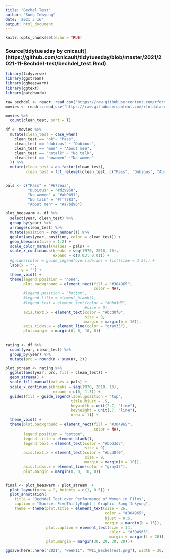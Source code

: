 ```yaml
---
title: "Bechel Test"
author: "Sung Inkyung"
date: '2021 3 16'
output: html_document
---
```


```r
knitr::opts_chunk$set(echo = TRUE)
```
### Source[tidytuesday by cnicault] (https://github.com/cnicault/tidytuesday/blob/master/2021/2021-11-Bechdel-test/bechdel_test.Rmd)
```r
library(tidyverse)
library(ggstream)
library(ggbeeswarm)
library(ggtext)
library(patchwork)
```


```r
raw_bechdel <- readr::read_csv('https://raw.githubusercontent.com/rfordatascience/tidytuesday/master/data/2021/2021-03-09/raw_bechdel.csv')
movies <- readr::read_csv('https://raw.githubusercontent.com/rfordatascience/tidytuesday/master/data/2021/2021-03-09/movies.csv')

```


```r
movies %>% 
  count(clean_test, sort = T)
```


```r
df <- movies %>% 
  mutate(clean_test = case_when(
    clean_test == "ok"~ "Pass",
    clean_test == "dubious" ~ "Dubious",
    clean_test == "men" ~ "About men",
    clean_test == "notalk" ~ "No talk",
    clean_test == "nowomen" ~"No women"
  )) %>% 
  mutate(clean_test = as.factor(clean_test),
         clean_test = fct_relevel(clean_test, c("Pass", "Dubious", "About men", "No talk", "No women")))


pals <- c("Pass" = "#677eaa", 
          "Dubious" = "#d29958", 
          "No women" = "#ab9b91", 
          "No talk" = "#fff783", 
          "About men" = "#a7bd96")

plot_beeswarm <- df %>% 
  select(year, clean_test) %>% 
  group_by(year) %>% 
  arrange(clean_test) %>%
  mutate(position = row_number()) %>% 
  ggplot(aes(year, position, color = clean_test)) +
  geom_beeswarm(size = 1.2) +
  scale_color_manual(values = pals) +
  scale_x_continuous(breaks = seq(1970, 2010, 10),
                     expand = c(0.03, 0.01)) +
  #guides(color = guide_legend(override.aes = list(size = 3.5))) +
  labs(x = "",
       y = "") +
  theme_void() +
  theme(legend.position = "none",
        plot.background = element_rect(fill = "#304965",
                                       color = NA),
        #legend.position = "bottom",
        #legend.title = element_blank(),
        #legend.text = element_text(color = "#bbd3d5",
                                   #size = 9),
        axis.text.x = element_text(color = "#bcd0f0",
                                   size = 9,
                                   margin = margin(b = 10)),
        axis.ticks.x = element_line(color = "gray35"),
        plot.margin = margin(0, 0, 10, 0))
  
```

```r

rating <- df %>% 
  count(year, clean_test) %>% 
  group_by(year) %>% 
  mutate(prc = round(n / sum(n), 2))

plot_stream <- rating %>% 
  ggplot(aes(year, prc, fill = clean_test)) +
  geom_stream() +
  scale_fill_manual(values = pals) +
  scale_x_continuous(breaks = seq(1970, 2010, 10),
                     expand = c(0, 1.3)) +
  guides(fill = guide_legend(label.position = "top",
                             title.hjust = .5,
                             keywidth = unit(2.7, "line"),
                             keyheight = unit(.7, "line"),
                             nrow = 1)) +
  theme_void() +
  theme(plot.background = element_rect(fill = "#304965",
                                       color = NA),
        legend.position = "bottom",
        legend.title = element_blank(),
        legend.text = element_text(color = "#bbd3d5",
                                   size = 9),
        axis.text.x = element_text(color = "#bcd0f0",
                                   size = 9,
                                   margin = margin(b = 10)),
        axis.ticks.x = element_line(color = "gray35"),
        plot.margin = margin(0, 0, 10, 0))


final <- plot_beeswarm / plot_stream  +
  plot_layout(nrow = 2, heights = c(1, 0.5)) +
  plot_annotation(
    title = "Bechdel Test over Performance of Women in Films",
    caption = "Source: FiveThirtyEight | Graphic: Sung Inkyung",
    theme = theme(plot.title = element_text(size = 26, 
                                            color = "#304965",
                                            hjust = 0.5, 
                                            margin = margin(b = 15)),
                  plot.caption = element_text(size = 11, 
                                              color = "#304965",
                                              margin = margin(t = 20)),
                  plot.margin = margin(30, 20, 30, 20)))

ggsave(here::here("2021", "week11", "W11_BechelTest.png"), width = 30, height = 24, units = "cm")
```


